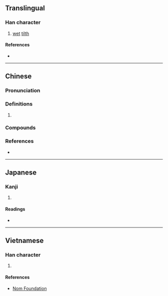 {{character info}}
==Translingual==

===Han character===
{{Han char|rn=32|rad=土|as=11|sn=14|four=|canj=GYCB,XGYCB|ids=⿰土商}}

# [[wet]] [[tilth]]

====References====
* {{Han ref|kx=0238.110|dkj=05430|dj=0476.180|hdz=10482.080|uh=5892|ud=22674}}

----

==Chinese==
{{zh-forms|alt=垧-second round simplified}}

===Pronunciation===
{{zh-pron
|m=shāng
|c=soeng1
|cat=
}}

===Definitions===
{{zh-hanzi}}

# {{rfdef|zh}}

===Compounds===
{{zh-der|保墒|跑墒}}

===References===
* {{R:yue:Jyutping Database}}

----

==Japanese==

===Kanji===
{{ja-kanji|grade=|rs=土11}}

# {{rfdef|ja|sort=土11}}

====Readings====
* {{ja-readings|on=[[しょう]] (shō)|kun=}}

----

==Vietnamese==

===Han character===
{{vi-readings|reading=thương|rs=土11}}

# {{rfdef|vi|sort=土11}}

====References====
* [http://nomfoundation.org/common/nom_details.php?codepoint=5892 Nom Foundation]